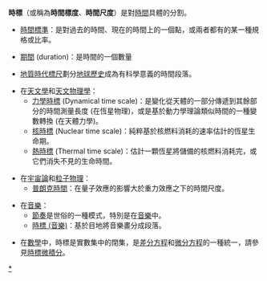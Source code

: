 '''時標'''（或稱為'''時間標度'''、'''時間尺度'''）是對[[時間|時間]]具體的分割。

* [[時間標準|時間標準]]：是對過去的時間、現在的時間上的一個點，或兩者都有的某一種規格或比率。

* [[期間|期間]] (duration)：是時間的一個數量

* [[地質時代標尺|地質時代標尺]]劃分[[地球歷史|地球歷史]]成為有科學意義的時間段落。

* 在[[天文學|天文學]]和[[天文物理學|天文物理學]]：
** [[力學時|力學時標]] (Dynamical time scale)：是變化從天體的一部分傳遞到其餘部分的時間測量長度 (在恆星物理)，或是基於動力學理論類似時間的一種變數轉換 (在天體力學)。
** [[核時標|核時標]] (Nuclear time scale)：純粹基於核燃料消耗的速率估計的恆星生命期。
** [[熱時標|熱時標]] (Thermal time scale)：估計一顆恆星將儲備的核燃料消耗完，或它們消失不見的生命時間。

* 在[[宇宙論|宇宙論]]和[[粒子物理|粒子物理]]：
** [[普朗克時間|普朗克時間]]：在量子效應的影響大於重力效應之下的時間尺度。

* 在[[音樂|音樂]]：
** [[節奏|節奏]]是世俗的一種模式，特別是在[[音樂|音樂]]中。
** [[時標_(音樂)|時標 (音樂)]]：基於目地將音樂畫分成段落。

* 在[[數學|數學]]中，時標是實數集中的閉集，是[[差分方程|差分方程]]和[[微分方程|微分方程]]的一種統一，請參見[[時標微積分|時標微積分]]。

{{Disambig|CAT=二字消歧义}}

[[Category:時標|*]]